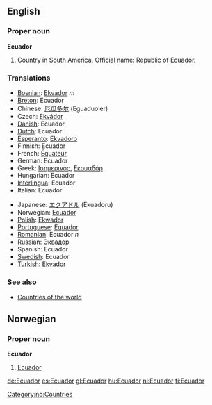 ==English==

===Proper noun===
'''Ecuador'''
{{wikipedia}}

# Country in South America. Official name: Republic of Ecuador.
===Translations===
{{top}}
*[[Bosnian]]: [[Ekvador]] ''m''
*[[Breton]]: Ecuador
*Chinese: [[厄瓜多尔]] (Eguaduo'er)
*Czech: [[Ekvádor]]
*[[Danish]]: Ecuador
*[[Dutch]]: Ecuador
*[[Esperanto]]: [[Ekvadoro]]
*Finnish: Ecuador
*French: [[Équateur]]
*German: Ecuador
*Greek: [[Ισημερινός]], [[Εκουαδόρ]]
*Hungarian: Ecuador
*[[Interlingua]]: Ecuador
*Italian: Ecuador
{{mid}}
*Japanese: [[エクアドル]] (Ekuadoru)
*Norwegian: [[#Norwegian|Ecuador]]
*[[Polish]]: [[Ekwador]]
*[[Portuguese]]: [[Equador]]
*[[Romanian]]: Ecuador ''n''
*Russian: [[Эквадор]]
*Spanish: Ecuador
*[[Swedish]]: Ecuador
*[[Turkish]]: [[Ekvador]]
{{bottom}}

===See also===
* [[Countries of the world]]

==Norwegian==
===Proper noun===
[[Category:no:Countries]]
'''Ecuador'''
#[[#English|Ecuador]]

[[de:Ecuador]]
[[es:Ecuador]]
[[gl:Ecuador]]
[[hu:Ecuador]]
[[nl:Ecuador]]
[[fi:Ecuador]]